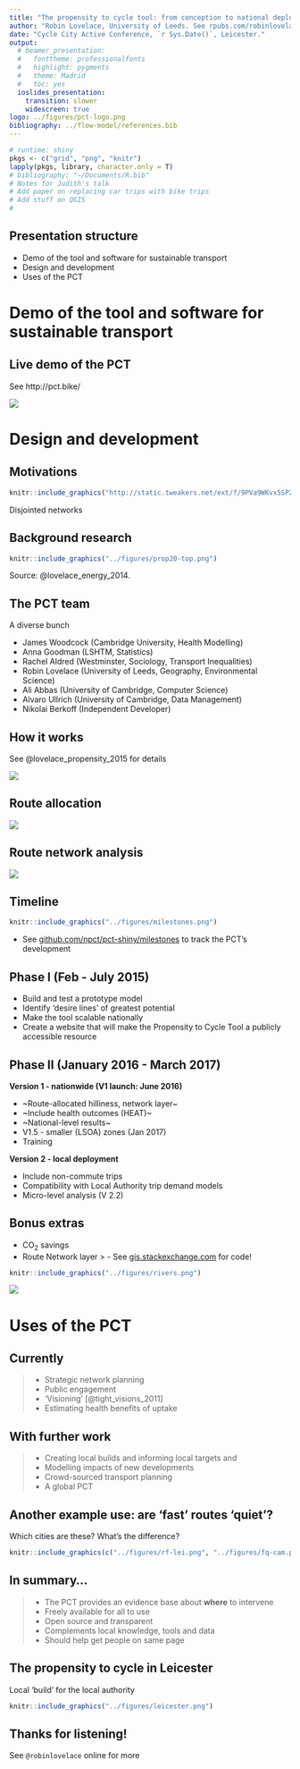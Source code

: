 ```yaml
---
title: "The propensity to cycle tool: from conception to national deployment"
author: "Robin Lovelace, University of Leeds. See rpubs.com/robinlovelace for slides."
date: "Cycle City Active Conference, `r Sys.Date()`, Leicester."
output:
  # beamer_presentation: 
  #   fonttheme: professionalfonts
  #   highlight: pygments
  #   theme: Madrid
  #   toc: yes
  ioslides_presentation:
    transition: slower
    widescreen: true
logo: ../figures/pct-logo.png
bibliography: ../flow-model/references.bib
---
```


```r
# runtime: shiny
pkgs <- c("grid", "png", "knitr")
lapply(pkgs, library, character.only = T)
# bibliography: "~/Documents/R.bib"
# Notes for Judith's talk
# Add paper on replacing car trips with bike trips
# Add stuff on QGIS
# 
```

## Presentation structure

-  Demo of the tool and software for sustainable transport
-  Design and development
-  Uses of the PCT

# Demo of the tool and software for sustainable transport

## Live demo of the PCT

See http://pct.bike/

[![](https://github.com/npct/pct/raw/master/figures/rnet-leeds-base-to-godutch.png)](https://github.com/npct/pct/raw/master/figures/rnet-leeds-base-to-godutch.png)

# Design and development

## Motivations
<!-- ![for recumbents](http://homepage.ntlworld.com/pete.meg/wcc/facility-of-the-month/prestonpipeline.jpg) -->

```r
knitr::include_graphics("http://static.tweakers.net/ext/f/9PVa9WKvx5SPZw3clpxEPkGA/full.jpg")
```

Disjointed networks 

## Background research

```r
knitr::include_graphics("../figures/prop20-top.png")
```

Source: @lovelace_energy_2014.

## The PCT team

A diverse bunch

- James Woodcock (Cambridge University, Health Modelling)
- Anna Goodman (LSHTM, Statistics)
- Rachel Aldred (Westminster, Sociology, Transport Inequalities)
- Robin Lovelace (University of Leeds, Geography, Environmental Science)
- Ali Abbas (University of Cambridge, Computer Science)
- Alvaro Ullrich (University of Cambridge, Data Management)
- Nikolai Berkoff (Independent Developer)

## How it works

See @lovelace_propensity_2015 for details

![](../figures/coventry-centroids-4pres.png)

## Route allocation

![](../figures/fast-quiet-man.png)

## Route network analysis

![](../figures/cov-rnet.png)

## Timeline

```r
knitr::include_graphics("../figures/milestones.png")
```

- See [github.com/npct/pct-shiny/milestones](https://github.com/npct/pct-shiny/milestones) to track the PCT's development

## Phase I (Feb - July 2015)

-  Build and test a prototype model
-  Identify 'desire lines' of greatest potential
-  Make the tool scalable nationally
-  Create a website that will make the Propensity to Cycle Tool a publicly accessible resource

## Phase II (January 2016 - March 2017)

**Version 1 - nationwide (V1 launch: June 2016)**

-  ~Route-allocated hilliness, network layer~
-  ~Include health outcomes (HEAT)~
-  ~National-level results~
-  V1.5 - smaller (LSOA) zones (Jan 2017)
-  Training

**Version 2 - local deployment**

-  Include non-commute trips
-  Compatibility with Local Authority trip demand models
-  Micro-level analysis (V 2.2)

## Bonus extras

<div class="columns-2">

- CO~2~ savings
- Route Network layer
> - See [gis.stackexchange.com](http://gis.stackexchange.com/questions/139681/overlaying-lines-and-aggregating-their-values-for-overlapping-segments) for code!

```r
knitr::include_graphics("../figures/rivers.png")
```


![](http://i.stack.imgur.com/LDy7j.png)

</div>

# Uses of the PCT

## Currently

> - Strategic network planning
> - Public engagement
> - 'Visioning' [@tight_visions_2011]
> - Estimating health benefits of uptake

## With further work

> - Creating local builds and informing local targets and 
> - Modelling impacts of new developments
> - Crowd-sourced transport planning
> - A global PCT

## Another example use: are 'fast' routes 'quiet'?

Which cities are these? What's the difference?

```r
knitr::include_graphics(c("../figures/rf-lei.png", "../figures/fq-cam.png"))
```


## In summary...

> - The PCT provides an evidence base about **where** to intervene
> - Freely available for all to use
> - Open source and transparent
> - Complements local knowledge, tools and data
> - Should help get people on same page

## The propensity to cycle in Leicester

Local 'build' for the local authority

```r
knitr::include_graphics("../figures/leicester.png")
```

## Thanks for listening!

See `@robinlovelace` online for more

<!-- [arxiv.org/abs/1509.04425](http://arxiv.org/abs/1509.04425) -->

